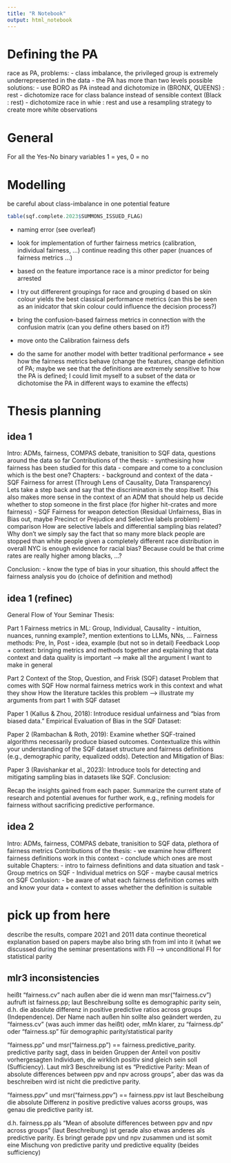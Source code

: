 ```yaml
---
title: "R Notebook"
output: html_notebook
---
```


# Defining the PA
race as PA, problems:
- class imbalance, the privileged group is extremely underrepresented in the data
- the PA has more than two levels
possible solutions:
- use BORO as PA instead and dichotomize in (BRONX, QUEENS) : rest
- dichotomize race for class balance instead of sensible context (Black : rest)
- dichotomize race in whie : rest and use a resampling strategy to create more white observations


# General
For all the Yes-No binary variables 1 = yes, 0 = no

# Modelling
be careful about class-imbalance in one potential feature
```r
table(sqf.complete.2023$SUMMONS_ISSUED_FLAG)
```



-  naming error (see overleaf)
- look for implementation of further fairness metrics
(calibration, individual fairness, ...)
continue reading this other paper (nuances of fairness metrics ...)

- based on the feature importance race is a minor predictor for being arrested
- I try out differerent groupings for race and grouping d based on skin colour yields the best classical performance metrics (can this be seen as an inidcator that skin colour could influence the decision process?)

- bring the confusion-based fairness metrics in connection with the confusion matrix
(can you define others based on it?)
- move onto the Calibration fairness defs
- do the same for another model with better traditional performance + see how
the fairness metrics behave (change the features, change definition of PA; maybe
we see that the definitions are extremely sensitive to how the PA is defined;
I could limit myself to a subset of the data or dichotomise the PA in different
ways to examine the effects)

# Thesis planning

## idea 1
Intro:
ADMs, fairness, COMPAS debate, tranisition to SQF data, questions around the data so far
Contributions of the thesis:
- synthesising how fairness has been studied for this data
- compare and come to a conclusion which is the best one?
Chapters:
- background and context of the data
- SQF Fairness for arrest (Through Lens of Causality, Data Transparency)
Lets take a step back and say that the discrimination is the stop itself. This also makes
more sense in the context of an ADM that should help us decide whether to stop someone in the first place (for higher hit-crates and more fairness)
- SQF Fairness for weapon detection (Residual Unfairness, Bias in Bias out, maybe Precinct or Prejudice and Selective labels problem)
- comparison
How are selective labels and differential sampling bias related?
Why don't we simply say the fact that so many more black people are stopped than white people
given a completely different race distribution in overall NYC is enough evidence for racial bias?
Because could be that crime rates are really higher among blacks, ...?

Conclusion:
- know the type of bias in your situation, this should affect the fairness
analysis you do (choice of definition and method)

## idea 1 (refinec)
General Flow of Your Seminar Thesis:

Part 1
Fairness metrics in ML: Group, Individual, Causality - intuition, nuances, running example?, mention extentions to LLMs, NNs, ...
Fairness methods: Pre, In, Post - idea, example (but not so in detail)
Feedback Loop + context: bringing metrics and methods together and explaining that data context and data quality is important
--> make all the argument I want to make in general

Part 2
Context of the Stop, Question, and Frisk (SQF) dataset
Problem that comes with SQF
How normal fairness metrics work in this context and what they show
How the literature tackles this problem
--> illustrate my arguments from part 1 with SQF dataset


Paper 1 (Kallus & Zhou, 2018): Introduce residual unfairness and "bias from biased data."
Empirical Evaluation of Bias in the SQF Dataset:

Paper 2 (Rambachan & Roth, 2019): Examine whether SQF-trained algorithms necessarily produce biased outcomes.
Contextualize this within your understanding of the SQF dataset structure and fairness definitions (e.g., demographic parity, equalized odds).
Detection and Mitigation of Bias:

Paper 3 (Ravishankar et al., 2023): Introduce tools for detecting and mitigating sampling bias in datasets like SQF.
Conclusion:

Recap the insights gained from each paper.
Summarize the current state of research and potential avenues for further work, e.g., refining models for fairness without sacrificing predictive performance.


## idea 2
Intro:
ADMs, fairness, COMPAS debate, tranisition to SQF data, plethora of fairness metrics
Contributions of the thesis:
- we examine how different fairness definitions work in this context
- conclude which ones are most suitable
Chapters:
- intro to fairness definitions and data situation and task
- Group metrics on SQF
- Individual metrics on SQF
- maybe causal metrics on SQF
Conlusion:
- be aware of what each fairness definition comes with and know your data + context
to asses whether the definition is suitable


# pick up from here
describe the results, compare 2021 and 2011 data
continue theoretical explanation based on papers
maybe also bring sth from iml into it (what we discussed during the seminar presentations with FI)
--> unconditional FI for statistical parity


## mlr3 inconsistencies
heißt "fairness.cv" nach außen aber die id wenn man msr("fairness.cv") aufruft ist fairness.pp; laut Beschreibung sollte es demographic parity sein, d.h. die absolute differenz in positive predictive ratios across groups (Independence).
Der Name nach außen hin sollte also geändert werden, zu "fairness.cv" (was auch immer das heißt)
oder, mMn klarer, zu "fairness.dp" oder "fairness.sp" für demographic parity/statistical parity

"fairness.pp" und msr("fairness.pp") == fairness.predictive_parity. predictive parity sagt, dass in beiden Gruppen der Anteil von positiv vorhergesagten Individuen, die wirklich positiv sind gleich sein soll (Sufficiency).
Laut mlr3 Beschreibung ist es "Predictive Parity: Mean of absolute differences between ppv and npv across groups",
aber das was da beschreiben wird ist nicht die predictive parity.

"fairness.ppv" und msr("fairness.ppv") == fairness.ppv ist laut Bescheibung die absolute Differenz in positive predictive values acorss groups, was genau die predictive parity ist.

d.h. fairness.pp als "Mean of absolute differences between ppv and npv across groups"
(laut Beschreibung) ist gerade also etwas anderes als predictive parity. Es bringt gerade
ppv und npv zusammen und ist somit eine Mischung von predictive parity und predictive equality 
(beides sufficiency)
